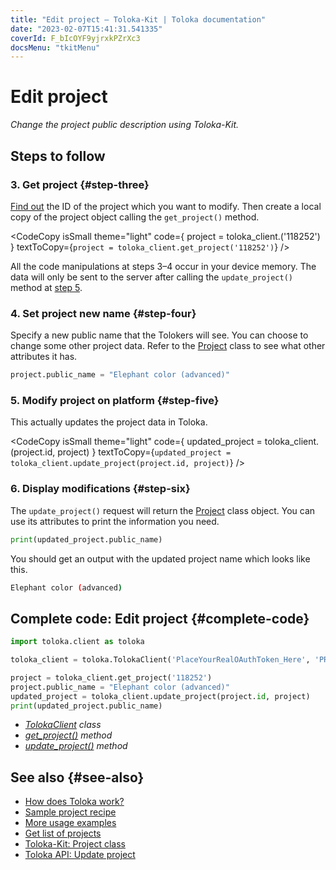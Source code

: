 ```yaml
---
title: "Edit project — Toloka-Kit | Toloka documentation"
date: "2023-02-07T15:41:31.541335"
coverId: F_bIcOYF9yjrxkPZrXc3
docsMenu: "tkitMenu"
---
```



# Edit project

_Change the project public description using Toloka-Kit._

## Steps to follow

<Import/>

<Instantiate/>

### 3. Get project {#step-three}

[Find out](/docs/toloka-kit/recipes/get-projects) the ID of the project which you want to modify. Then create a local copy of the project object calling the `get_project()` method.

<CodeCopy
  isSmall
  theme="light"
  code={
    <HighlightChildren language="python">
      project = toloka_client.<Term term="get_project"><GetProject/></Term>('118252')
    </HighlightChildren>
  }
  textToCopy={`project = toloka_client.get_project('118252')`}
/>

<Note mode="restriction" title="Important">

All the code manipulations at steps 3–4 occur in your device memory. The data will only be sent to the server after calling the `update_project()` method at [step 5](#step-five).

</Note>

### 4. Set project new name {#step-four}

Specify a new public name that the Tolokers will see. You can choose to change some other project data. Refer to the [Project](/docs/toloka-kit/reference/toloka.client.project.Project) class to see what other attributes it has.

```python
project.public_name = "Elephant color (advanced)"
```

### 5. Modify project on platform {#step-five}

This actually updates the project data in Toloka.

<CodeCopy
  isSmall
  theme="light"
  code={
    <HighlightChildren language="python">
      updated_project = toloka_client.<Term term="update_project"><UpdateProject/></Term>(project.id, project)
    </HighlightChildren>
  }
  textToCopy={`updated_project = toloka_client.update_project(project.id, project)`}
/>

### 6. Display modifications {#step-six}

The `update_project()` request will return the [Project](/docs/toloka-kit/reference/toloka.client.project.Project) class object. You can use its attributes to print the information you need.

```python
print(updated_project.public_name)
```

You should get an output with the updated project name which looks like this.

```bash
Elephant color (advanced)
```

## Complete code: Edit project {#complete-code}

```python
import toloka.client as toloka

toloka_client = toloka.TolokaClient('PlaceYourRealOAuthToken_Here', 'PRODUCTION')

project = toloka_client.get_project('118252')
project.public_name = "Elephant color (advanced)"
updated_project = toloka_client.update_project(project.id, project)
print(updated_project.public_name)
```

<Note mode="tip" title="List of classes and methods used in this recipe">

- _[TolokaClient](/docs/toloka-kit/reference/toloka.client.TolokaClient) class_
- _[get_project()](/docs/toloka-kit/reference/toloka.client.TolokaClient.get_project) method_
- _[update_project()](/docs/toloka-kit/reference/toloka.client.TolokaClient.update_project) method_

</Note>

## See also {#see-also}

- [How does Toloka work?](/docs/guide/overview)
- [Sample project recipe](/docs/toloka-kit/recipes/learn-basics)
- [More usage examples](/docs/toloka-kit/recipes/use-cases)
- [Get list of projects](/docs/toloka-kit/recipes/get-projects)
- [Toloka-Kit: Project class](/docs/toloka-kit/reference/toloka.client.project.Project)
- [Toloka API: Update project](https://toloka.ai/docs/api/api-reference/#put-/projects/-id-)
